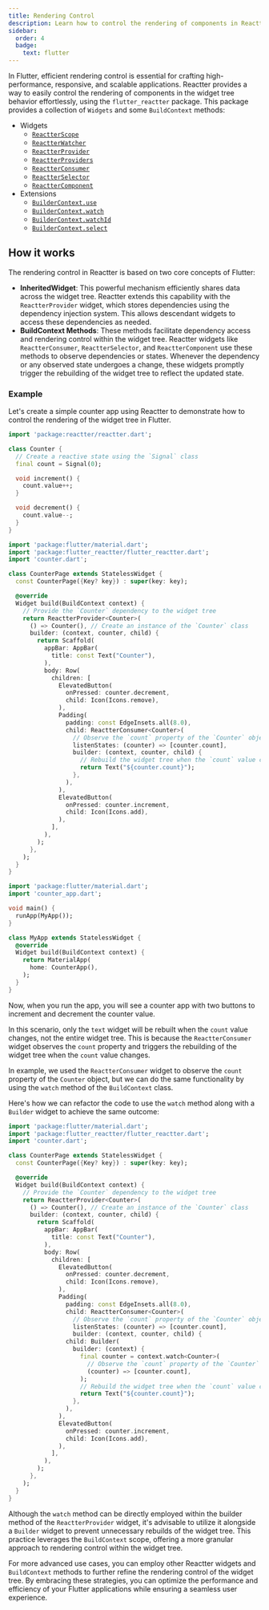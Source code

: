 ```yaml
---
title: Rendering Control
description: Learn how to control the rendering of components in Reactter.
sidebar:
  order: 4
  badge:
    text: flutter
---
```



In Flutter, efficient rendering control is essential for crafting high-performance, responsive, and scalable applications.
Reactter provides a way to easily control the rendering of components in the widget tree behavior effortlessly, using the `flutter_reactter` package.
This package provides a collection of `Widgets` and some `BuildContext` methods:

- Widgets
  - [`ReactterScope`](/reactter/widgets/reactter_scope)
  - [`ReactterWatcher`](/reactter/widgets/reactter_watcher)
  - [`ReactterProvider`](/reactter/widgets/reactter_provider)
  - [`ReactterProviders`](/reactter/widgets/reactter_providers)
  - [`ReactterConsumer`](/reactter/widgets/reactter_consumer)
  - [`ReactterSelector`](/reactter/widgets/reactter_selector)
  - [`ReactterComponent`](/reactter/widgets/reactter_component)
- Extensions
  - [`BuilderContext.use`](/reactter/extensions/builder_context_use)
  - [`BuilderContext.watch`](/reactter/extensions/builder_context_watch)
  - [`BuilderContext.watchId`](/reactter/extensions/builder_context_watch_id)
  - [`BuilderContext.select`](/reactter/extensions/builder_context_select)

## How it works

The rendering control in Reactter is based on two core concepts of Flutter:

- **InheritedWidget**: This powerful mechanism efficiently shares data across the widget tree.
Reactter extends this capability with the `ReactterProvider` widget, which stores dependencies using the dependency injection system.
This allows descendant widgets to access these dependencies as needed.
- **BuildContext Methods**: These methods facilitate dependency access and rendering control within the widget tree.
Reactter widgets like `ReactterConsumer`, `ReactterSelector`, and `ReactterComponent` use these methods to observe dependencies or states.
Whenever the dependency or any observed state undergoes a change, these widgets promptly trigger the rebuilding of the widget tree to reflect the updated state.

### Example

Let's create a simple counter app using Reactter to demonstrate how to control the rendering of the widget tree in Flutter.

```dart title="counter.dart" "count"
import 'package:reactter/reactter.dart';

class Counter {
  // Create a reactive state using the `Signal` class
  final count = Signal(0);

  void increment() {
    count.value++;
  }

  void decrement() {
    count.value--;
  }
}
```

```dart title="counter_app.dart" /Counter(?!\u0060)(?!Page)/ "Counter()" /counter(?!\\.dart)/ "counter.increment" "counter.decrement" "counter.count" "ReactterProvider" "ReactterConsumer"
import 'package:flutter/material.dart';
import 'package:flutter_reactter/flutter_reactter.dart';
import 'counter.dart';

class CounterPage extends StatelessWidget {
  const CounterPage({Key? key}) : super(key: key);

  @override
  Widget build(BuildContext context) {
    // Provide the `Counter` dependency to the widget tree
    return ReactterProvider<Counter>(
      () => Counter(), // Create an instance of the `Counter` class
      builder: (context, counter, child) {
        return Scaffold(
          appBar: AppBar(
            title: const Text("Counter"),
          ),
          body: Row(
            children: [
              ElevatedButton(
                onPressed: counter.decrement,
                child: Icon(Icons.remove),
              ),
              Padding(
                padding: const EdgeInsets.all(8.0),
                child: ReactterConsumer<Counter>(
                  // Observe the `count` property of the `Counter` object
                  listenStates: (counter) => [counter.count],
                  builder: (context, counter, child) {
                    // Rebuild the widget tree when the `count` value changes
                    return Text("${counter.count}");
                  },
                ),
              ),
              ElevatedButton(
                onPressed: counter.increment,
                child: Icon(Icons.add),
              ),
            ],
          ),
        );
      },
    );
  }
}
```

```dart title="main.dart" collapse={1-100}
import 'package:flutter/material.dart';
import 'counter_app.dart';

void main() {
  runApp(MyApp());
}

class MyApp extends StatelessWidget {
  @override
  Widget build(BuildContext context) {
    return MaterialApp(
      home: CounterApp(),
    );
  }
}
```

Now, when you run the app, you will see a counter app with two buttons to increment and decrement the counter value.

In this scenario, only the `text` widget will be rebuilt when the `count` value changes, not the entire widget tree.
This is because the `ReactterConsumer` widget observes the `count` property and triggers the rebuilding of the widget tree when the `count` value changes.

In example, we used the `ReactterConsumer` widget to observe the `count` property of the `Counter` object,
but we can do the same functionality by using the `watch` method of the `BuildContext` class.

Here's how we can refactor the code to use the `watch` method along with a `Builder` widget to achieve the same outcome:

```dart title="counter_app.dart" collapse={1-25, 40-51} del={26-29} ins={30-35} /Counter(?!\u0060)(?!Page)/ /counter(?!\\.dart)/ "counter.increment" "counter.decrement" "counter.count" "ReactterProvider" "ReactterConsumer" "context.watch"
import 'package:flutter/material.dart';
import 'package:flutter_reactter/flutter_reactter.dart';
import 'counter.dart';

class CounterPage extends StatelessWidget {
  const CounterPage({Key? key}) : super(key: key);

  @override
  Widget build(BuildContext context) {
    // Provide the `Counter` dependency to the widget tree
    return ReactterProvider<Counter>(
      () => Counter(), // Create an instance of the `Counter` class
      builder: (context, counter, child) {
        return Scaffold(
          appBar: AppBar(
            title: const Text("Counter"),
          ),
          body: Row(
            children: [
              ElevatedButton(
                onPressed: counter.decrement,
                child: Icon(Icons.remove),
              ),
              Padding(
                padding: const EdgeInsets.all(8.0),
                child: ReactterConsumer<Counter>(
                  // Observe the `count` property of the `Counter` object
                  listenStates: (counter) => [counter.count],
                  builder: (context, counter, child) {
                child: Builder(
                  builder: (context) {
                    final counter = context.watch<Counter>(
                      // Observe the `count` property of the `Counter` object
                      (counter) => [counter.count],
                    );
                    // Rebuild the widget tree when the `count` value changes
                    return Text("${counter.count}");
                  },
                ),
              ),
              ElevatedButton(
                onPressed: counter.increment,
                child: Icon(Icons.add),
              ),
            ],
          ),
        );
      },
    );
  }
}
```

Although the `watch` method can be directly employed within the builder method of the `ReactterProvider` widget,
it's advisable to utilize it alongside a `Builder` widget to prevent unnecessary rebuilds of the widget tree.
This practice leverages the `BuildContext` scope, offering a more granular approach to rendering control within the widget tree.

For more advanced use cases, you can employ other Reactter widgets and `BuildContext` methods to further refine the rendering control of the widget tree.
By embracing these strategies, you can optimize the performance and efficiency of your Flutter applications while ensuring a seamless user experience.
